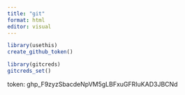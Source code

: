 ```yaml
---
title: "git"
format: html
editor: visual
---
```


```r
library(usethis)
create_github_token()
```

```r
library(gitcreds)
gitcreds_set()
```

token: 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

